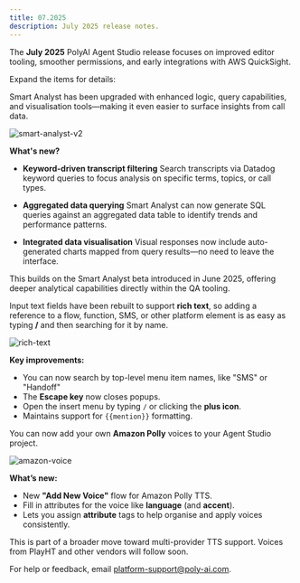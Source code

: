 ```yaml
---
title: 07.2025
description: July 2025 release notes.
---
```


The **July 2025** PolyAI Agent Studio release focuses on improved editor tooling, smoother permissions, and early integrations with AWS QuickSight.

Expand the items for details:

<AccordionGroup>

<Accordion title="Smart Analyst enhancements" icon="magnifying-glass-chart">

Smart Analyst has been upgraded with enhanced logic, query capabilities, and visualisation tools—making it even easier to surface insights from call data.

![smart-analyst-v2](/images/release-notes/2507/smart-analyst-v2.png)

**What's new?**

- **Keyword-driven transcript filtering**
  Search transcripts via Datadog keyword queries to focus analysis on specific terms, topics, or call types.

- **Aggregated data querying**
  Smart Analyst can now generate SQL queries against an aggregated data table to identify trends and performance patterns.

- **Integrated data visualisation**
  Visual responses now include auto-generated charts mapped from query results—no need to leave the interface.

<Tip>This builds on the Smart Analyst beta introduced in June 2025, offering deeper analytical capabilities directly within the QA tooling.</Tip>

</Accordion>

<Accordion title="Rich text refactor" icon="pen-to-square">

Input text fields have been rebuilt to support **rich text**, so adding a reference to a flow, function, SMS, or other platform element is as easy as typing **/** and then searching for it by name.

![rich-text](/images/release-notes/2507/rich-text-factoring.png)

**Key improvements:**

- You can now search by top-level menu item names, like "SMS" or "Handoff"
- The **Escape key** now closes popups.
- Open the insert menu by typing `/` or clicking the **plus icon**.
- Maintains support for `{{mention}}` formatting.

</Accordion>

<Accordion title="New Amazon voice option" icon="waveform">

You can now add your own **Amazon Polly** voices to your Agent Studio project.

![amazon-voice](/images/release-notes/2507/amazon-voice.png)

**What’s new:**

- New **"Add New Voice"** flow for Amazon Polly TTS.
- Fill in attributes for the voice like **language** (and **accent**).
- Lets you assign **attribute** tags to help organise and apply voices consistently.

<Note>This is part of a broader move toward multi-provider TTS support. Voices from PlayHT and other vendors will follow soon.</Note>

</Accordion>

</AccordionGroup>

For help or feedback, email [platform-support@poly-ai.com](mailto:platform-support@poly-ai.com).